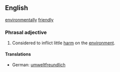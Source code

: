 ==English==
[[environmentally]] [[friendly]]
===Phrasal adjective===
# Considered to inflict little [[harm]] on the [[environment]]. 
====Translations====
*German: [[umweltfreundlich]]